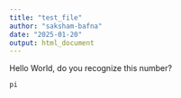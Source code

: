 ```yaml
---
title: "test_file"
author: "saksham-bafna"
date: "2025-01-20"
output: html_document
---
```


Hello World, do you recognize this number? 

```r
pi
```
